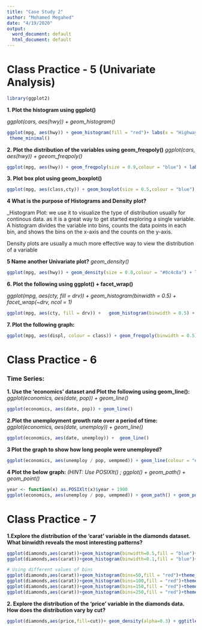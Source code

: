 ---
title: "Case Study 2"
author: "Mohamed Megahed"
date: "4/19/2020"
output:
  word_document: default
  html_document: default
---
# Class Practice - 5 (Univariate Analysis)
```{r}
library(ggplot2)
```
__1. Plot the histogram using ggplot()__

_ggplot(cars, aes(hwy)) + geom_histogram()_

```{r, fig.height=5, fig.width=11}
ggplot(mpg, aes(hwy)) + geom_histogram(fill = "red")+ labs(x = "Highway", title = "Miles per gallon") +
 theme_minimal()
```

__2. Plot the distribution of the variables using geom_freqpoly()__
_ggplot(cars, aes(hwy)) + geeom_freqpoly()_
```{r, fig.height=5, fig.width=11}
ggplot(mpg, aes(hwy)) + geom_freqpoly(size = 0.9,colour = "blue") + labs(x = "Highway", title = "Frequency Plot - Highway") + theme_minimal()
```

__3.	Plot box plot using geom_boxplot()__
```{r, fig.height=5, fig.width=11}
ggplot(mpg, aes(class,cty)) + geom_boxplot(size = 0.5,colour = "blue") + labs(x = "Class",y= "City (Miles per gallon)", title = "Boxplot - Class vs City(mpg)") + theme_minimal()
```

__4	What is the purpose of Histograms and Density plot?__

_Histogram Plot: we use it to visualize the type of distribution usually for continous data. as it is a great way to get started exploring a single variable. A histogram divides the variable into bins, counts the data points in each bin, and shows the bins on the x-axis and the counts on the y-axis.

Density plots are usually a much more effective way to view the distribution of a variable

__5 Name another Univariate plot?__
_geom_density()_
```{r}
ggplot(mpg, aes(hwy)) + geom_density(size = 0.8,colour = "#0c4c8a") + labs(x = "Highway(Miles per gallon)", title = "Density plot- Highway(miles per gallon)") + theme_minimal()
```

__6. Plot the following using ggplot() + facet_wrap()__

_ggplot(mpg, aes(cty, fill = drv)) +   geom_histogram(binwidth = 0.5) +  facet_wrap(~drv, ncol = 1)_

```{r}
ggplot(mpg, aes(cty, fill = drv)) +   geom_histogram(binwidth = 0.5) +  facet_wrap(~drv, ncol = 1) + labs(x = "City(Miles per gallon)", title = "Histogram - Drive") + theme_minimal()
```

__7.	Plot the following graph:__

```{r, fig.height=5, fig.width=11}
ggplot(mpg, aes(displ, colour = class)) + geom_freqpoly(binwidth = 0.5) + labs(x = "City(Miles per gallon)", title = "Class - Frequency ploygon Plot")
```

# Class Practice - 6 

### Time Series: 

__1.	Use the 'economics' dataset and Plot the following using geom_line():__
_ggplot(economics, aes(date, pop)) + geom_line()_
```{r, fig.height=5, fig.width=11}
ggplot(economics, aes(date, pop)) + geom_line()
```

__2.Plot the unemployment growth rate over a period of time:__
_ggplot(economics, aes(date, unemploy)) +  geom_line()_

```{r, fig.height=5, fig.width=11}
ggplot(economics, aes(date, unemploy)) +  geom_line()
```

__3 Plot the graph to show how long people were unemployed?__
```{r, fig.height=5, fig.width=11}
ggplot(economics, aes(unemploy / pop, uempmed)) + geom_line(colour = "#0c4c8a") + ggtitle("Time Series Plot of people unemployed duration") + theme_minimal()
```
__4	Plot the below graph:__
_(HINT: Use POSIXlt() ; ggplot() +  geom_path() + geom_point()_

```{r, fig.height=5, fig.width=11}
year <- function(x) as.POSIXlt(x)$year + 1900
ggplot(economics, aes(unemploy / pop, uempmed)) + geom_path() + geom_point(aes(colour = year(date)))+ ggtitle("Time series plot model")
```

# Class Practice - 7

__1.Explore the distribution of the 'carat' variable in the diamonds dataset. What binwidth reveals the most interesting patterns?__
```{r, fig.height=5, fig.width=11}
ggplot(diamonds,aes(carat))+geom_histogram(binwidth=0.5,fill = "blue")+theme_minimal()
ggplot(diamonds,aes(carat))+geom_histogram(binwidth=0.1,fill = "blue")+theme_minimal()

# Using different values of bins
ggplot(diamonds,aes(carat))+geom_histogram(bins=50,fill = "red")+theme_minimal()
ggplot(diamonds,aes(carat))+geom_histogram(bins=100,fill = "red")+theme_minimal()
ggplot(diamonds,aes(carat))+geom_histogram(bins=150,fill = "red")+theme_minimal()
ggplot(diamonds,aes(carat))+geom_histogram(bins=250,fill = "red")+theme_minimal()
```

__2.	Explore the distribution of the 'price' variable in the diamonds data. How does the distribution vary by cut?__
```{r, fig.height=5, fig.width=11}
ggplot(diamonds,aes(price,fill=cut))+ geom_density(alpha=0.3) + ggtitle("Density Distribution - Price Vs Cut")+theme_minimal()
```